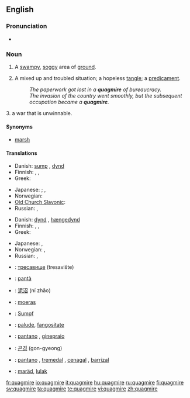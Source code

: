 ==English==
{{wikipedia}}

===Pronunciation===
* {{a|UK}} {{IPA|/ˈkwɒg.maɪə(ɹ)/}} {{SAMPA|/"kwQg.maI@(r)/}}

===Noun===
{{en-noun}}

# A [[swampy]], [[soggy]] area of [[ground]].
# {{figurative}} A mixed up and troubled situation; a hopeless [[tangle]]; a [[predicament]].
#: ''The paperwork got lost in a '''quagmire''' of bureaucracy.''
#: ''The invasion of the country went smoothly, but the subsequent occupation became a '''quagmire'''.''
3. a war that is unwinnable.
====Synonyms====
* {{sense|a swampy, soggy area of ground}} [[marsh]]

====Translations====
{{trans-top|swampy, soggy area}}
* Danish: [[sump#Danish|sump]] {{c}}, [[dynd]] {{n}}
* Finnish: {{t+|fi|hete}}, {{t-|fi|hetteikkö}}, {{t+|fi|suo}}
* Greek: {{t+|el|βάλτος|m|tr=váltos|sc=Grek}}
{{trans-mid}}
* Japanese: {{qualifier|colloquial}} {{t|ja|ぬかるみ|tr=nukarumi|sc=Jpan}}; {{qualifier|type of a land}} {{t|ja|沼地|tr=numachi|sc=Jpan}}, {{t-|ja|湿地|tr=shicchi|sc=Jpan}}
* Norwegian: {{t-|no|myr|f}}
* [[Old Church Slavonic]]: {{tø|cu|блато|n|tr=blato|sc=Cyrl|xs=Old Church Slavonic}}
* Russian: {{t+|ru|болото|n|tr=bolóto|sc=Cyrl}}, {{t|ru|топь|f|tr=top'|sc=Cyrl}}
{{trans-bottom}}

{{trans-top|a mixed up and troubled situation}}
* Danish: [[dynd]] {{n}}, [[hængedynd]] {{n}}
* Finnish: {{t-|fi|hetteikkö}}, {{t+|fi|sokkelo}}, {{t-|fi|umpisolmu}}
* Greek: {{t+|el|τέλμα|n|tr=télma|sc=Grek}}
{{trans-mid}}
* Japanese: {{t|ja|苦境|tr=kukyō|sc=Jpan}}, {{t|ja|窮地|tr=kyūchi|sc=Jpan}}
* Norwegian: {{t|no|hengemyr|f}}, {{t-|no|kvikksand|f}}
* Russian: {{t|ru|трясина|f|tr=tr'asína|sc=Cyrl}}, {{t+|ru|болото|n|tr=bolóto|sc=Cyrl}}
{{trans-bottom}}

{{checktrans-top}}
* {{ttbc|Bulgarian}}: [[тресавище]] (tresavište)
* {{ttbc|Catalan}}: [[pantà]] {{m}}
* {{ttbc|Chinese}}: [[泥沼]] (ní zhǎo)
* {{ttbc|Dutch}}: [[moeras]] {{n}}
* {{ttbc|German}}: [[Sumpf]] {{m}}
* {{ttbc|Interlingua}}: [[palude]], [[fangositate]]
{{trans-mid}}
* {{ttbc|Italian}}: [[pantano]] {{m}},  [[ginepraio]] {{m}}
* {{ttbc|Korean}}: [[곤경]] (gon-gyeong)
* {{ttbc|Spanish}}: [[pantano]] {{m}}, [[tremedal]] {{m}}, [[cenagal]] {{m}}, [[barrizal]] {{m}}
* {{ttbc|Volapük}}: [[maräd]], [[lulak]]
{{trans-bottom}}

[[fr:quagmire]]
[[io:quagmire]]
[[it:quagmire]]
[[hu:quagmire]]
[[ru:quagmire]]
[[fi:quagmire]]
[[sv:quagmire]]
[[ta:quagmire]]
[[te:quagmire]]
[[vi:quagmire]]
[[zh:quagmire]]